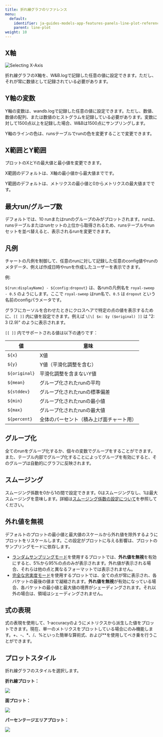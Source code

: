 ```yaml
---
title: 折れ線グラフのリファレンス
menu:
  default:
    identifier: ja-guides-models-app-features-panels-line-plot-reference
    parent: line-plot
weight: 10
---
```


## X軸

<Frame>
    <img src="/images/app_ui/reference_x_axis.png" alt="Selecting X-Axis"  />
</Frame>

折れ線グラフのX軸を、W&B.logで記録した任意の値に設定できます。ただし、それが常に数値として記録されている必要があります。

## Y軸の変数

Y軸の変数は、wandb.logで記録した任意の値に設定できます。ただし、数値、数値の配列、または数値のヒストグラムを記録している必要があります。変数に対して1500点以上を記録した場合、W&Bは1500点にサンプリングします。

<Note>
Y軸のラインの色は、runsテーブルでrunの色を変更することで変更できます。
</Note>

## X範囲とY範囲

プロットのXとYの最大値と最小値を変更できます。

X範囲のデフォルトは、X軸の最小値から最大値までです。

Y範囲のデフォルトは、メトリクスの最小値と0からメトリクスの最大値までです。

## 最大run/グループ数

デフォルトでは、10 runまたはrunのグループのみがプロットされます。runは、runsテーブルまたはrunセットの上位から取得されるため、runsテーブルやrunセットを並べ替えると、表示されるrunを変更できます。

## 凡例

チャートの凡例を制御して、任意のrunに対して記録した任意のconfig値やrunのメタデータ、例えば作成日時やrunを作成したユーザーを表示できます。

例:

`${run:displayName} - ${config:dropout}` は、各runの凡例名を `royal-sweep - 0.5` のようにします。ここで `royal-sweep` はrun名で、`0.5` は `dropout` という名前のconfigパラメータです。

グラフにカーソルを合わせたときにクロスヘアで特定の点の値を表示するために、`[[ ]]` 内に値を設定できます。例えば `\[\[ $x: $y ($original) ]]` は "2: 3 (2.9)" のように表示されます。

`[[ ]]` 内でサポートされる値は以下の通りです：

| 値           | 意味                                      |
| ------------ | ---------------------------------------- |
| `${x}`       | X値                                     |
| `${y}`       | Y値（平滑化調整を含む）                  |
| `${original}`| 平滑化調整を含まないY値                  |
| `${mean}`    | グループ化されたrunの平均                |
| `${stddev}`  | グループ化されたrunの標準偏差            |
| `${min}`     | グループ化されたrunの最小値              |
| `${max}`     | グループ化されたrunの最大値              |
| `${percent}` | 全体のパーセント（積み上げ面チャート用）|

## グループ化

全てのrunをグループ化するか、個々の変数でグループをすることができます。また、テーブル内部でグループ化することによってグループを有効にすると、そのグループは自動的にグラフに反映されます。

## スムージング

スムージング係数を0から1の間で設定できます。0はスムージングなし、1は最大スムージングを意味します。詳細は[スムージング係数の設定について](/ja/support/kb-articles/formula_smoothing_algorithm)を参照してください。

## 外れ値を無視

デフォルトのプロットの最小値と最大値のスケールから外れ値を除外するようにプロットをリスケールします。この設定がプロットに与える影響は、プロットのサンプリングモードに依存します。

- [ランダムサンプリングモード](/ja/sampling#random-sampling)を使用するプロットでは、**外れ値を無視**を有効にすると、5%から95%の点のみが表示されます。外れ値が表示される場合、それらは他の点と異なるフォーマットでは表示されません。
- [完全な忠実度モード](/ja/sampling#full-fidelity)を使用するプロットでは、全ての点が常に表示され、各バケットの最後の値まで凝縮されます。**外れ値を無視**が有効になっている場合、各バケットの最小値と最大値の境界がシェーディングされます。それ以外の場合は、領域はシェーディングされません。

## 式の表現

式の表現を使用して、1-accuracyのようにメトリクスから派生した値をプロットできます。現在、単一のメトリクスをプロットしている場合にのみ機能します。+、-、\*、/、%といった簡単な算術式、および**を使用してべき乗を行うことができます。

## プロットスタイル

折れ線グラフのスタイルを選択します。

**折れ線プロット：**

<Frame>
    <img src="/images/app_ui/plot_style_line_plot.png"  />
</Frame>

**面プロット：**

<Frame>
    <img src="/images/app_ui/plot_style_area_plot.png"  />
</Frame>

**パーセンテージエリアプロット：**

<Frame>
    <img src="/images/app_ui/plot_style_percentage_plot.png"  />
</Frame>